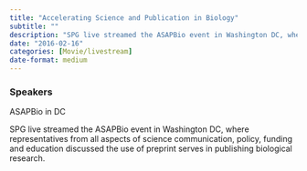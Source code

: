 ```yaml
---
title: "Accelerating Science and Publication in Biology"
subtitle: ""
description: "SPG live streamed the ASAPBio event in Washington DC, where representatives from all aspects of science communication, policy, funding and education discussed the use of preprint serves in publishing biological research."
date: "2016-02-16"
categories: [Movie/livestream]
date-format: medium 
---
```


### Speakers  
ASAPBio in DC

SPG live streamed the ASAPBio event in Washington DC, where representatives from all aspects of science communication, policy, funding and education discussed the use of preprint serves in publishing biological research.

